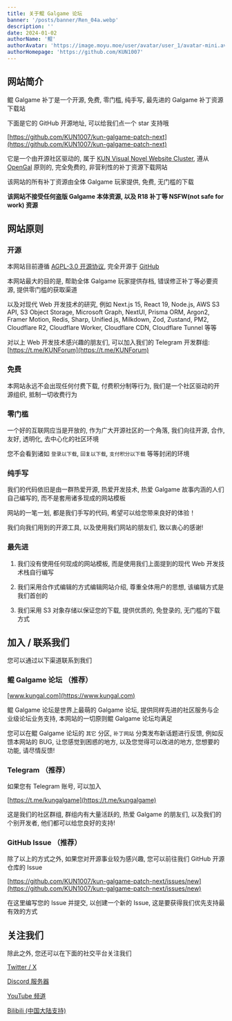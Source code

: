 ```yaml
---
title: 关于鲲 Galgame 论坛
banner: '/posts/banner/Ren_04a.webp'
description: ''
date: 2024-01-02
authorName: '鲲'
authorAvatar: 'https://image.moyu.moe/user/avatar/user_1/avatar-mini.avif'
authorHomepage: 'https://github.com/KUN1007'
---
```


## 网站简介

鲲 Galgame 补丁是一个开源, 免费, 零门槛, 纯手写, 最先进的 Galgame 补丁资源下载站

下面是它的 GitHub 开源地址, 可以给我们点一个 star 支持哦

[https://github.com/KUN1007/kun-galgame-patch-next](https://github.com/KUN1007/kun-galgame-patch-next)

它是一个由开源社区驱动的, 属于 [KUN Visual Novel Website Cluster](https://nav.kungal.org), 遵从 [OpenGal](https://github.com/opengal) 原则的, 完全免费的, 非营利性的补丁资源下载网站

该网站的所有补丁资源由全体 Galgame 玩家提供, 免费, 无门槛的下载

**该网站不接受任何盗版 Galgame 本体资源, 以及 R18 补丁等 NSFW(not safe for work) 资源**

## 网站原则

### 开源

本网站目前遵循 [AGPL-3.0 开源协议](https://www.gnu.org/licenses/gpl-3.0.en.html), 完全开源于 [GitHub](https://github.com/KUN1007/kun-galgame-patch-next)

本网站最大的目的是, 帮助全体 Galgame 玩家提供存档, 错误修正补丁等必要资源, 提供零门槛的获取渠道

以及对现代 Web 开发技术的研究, 例如 Next.js 15, React 19, Node.js, AWS S3 API, S3 Object Storage, Microsoft Graph, NextUI, Prisma ORM, Argon2, Framer Motion, Redis, Sharp, Unified.js, Milkdown, Zod, Zustand, PM2, Cloudflare R2, Cloudflare Worker, Cloudflare CDN, Cloudflare Tunnel 等等

对以上 Web 开发技术感兴趣的朋友们, 可以加入我们的 Telegram 开发群组: [https://t.me/KUNForum](https://t.me/KUNForum)

### 免费

本网站永远不会出现任何付费下载, 付费积分制等行为, 我们是一个社区驱动的开源组织, 抵制一切收费行为

### 零门槛

一个好的互联网应当是开放的, 作为广大开源社区的一个角落, 我们向往开源, 合作, 友好, 透明化, 去中心化的社区环境

您不会看到诸如 `登录以下载`, `回复以下载`, `支付积分以下载` 等等封闭的环境

### 纯手写

我们的代码依旧是由一群热爱开源, 热爱开发技术, 热爱 Galgame 故事内涵的人们自己编写的, 而不是套用诸多现成的网站模板

网站的一笔一划, 都是我们手写的代码, 希望可以给您带来良好的体验！

我们向我们用到的开源工具, 以及使用我们网站的朋友们, 致以衷心的感谢!

### 最先进

1. 我们没有使用任何现成的网站模板, 而是使用我们上面提到的现代 Web 开发技术栈自行编写

2. 我们采用合作式编辑的方式编辑网站介绍, 尊重全体用户的思想, 该编辑方式是我们首创的

3. 我们采用 S3 对象存储以保证您的下载, 提供优质的, 免登录的, 无门槛的下载方式

## 加入 / 联系我们

您可以通过以下渠道联系到我们

### 鲲 Galgame 论坛 （推荐）

[www.kungal.com](https://www.kungal.com)

鲲 Galgame 论坛是世界上最萌的 Galgame 论坛, 提供同样先进的社区服务与企业级论坛业务支持, 本网站的一切原则鲲 Galgame 论坛均满足

您可以在鲲 Galgame 论坛的 `其它` 分区, `补丁网站` 分类发布新话题进行反馈, 例如反馈本网站的 BUG, 让您感觉到困惑的地方, 以及您觉得可以改进的地方, 您想要的功能, 请尽情反馈!

### Telegram （推荐）

如果您有 Telegram 账号, 可以加入

[https://t.me/kungalgame](https://t.me/kungalgame)

这是我们的社区群组, 群组内有大量活跃的, 热爱 Galgame 的朋友们, 以及我们的个别开发者, 他们都可以给您良好的支持!

### GitHub Issue （推荐）

除了以上的方式之外, 如果您对开源事业较为感兴趣, 您可以前往我们 GitHub 开源仓库的 Issue

[https://github.com/KUN1007/kun-galgame-patch-next/issues/new](https://github.com/KUN1007/kun-galgame-patch-next/issues/new)

在这里编写您的 Issue 并提交, 以创建一个新的 Issue, 这是要获得我们优先支持最有效的方式

## 关注我们

除此之外, 您还可以在下面的社交平台关注我们

[Twitter / X](https://twitter.com/kungalgame)

[Discord 服务器](https://discord.com/invite/5F4FS2cXhX)

[YouTube 频道](https://youtube.com/@kungalgame)

[Bilibili (中国大陆支持)](https://space.bilibili.com/1748455574)
